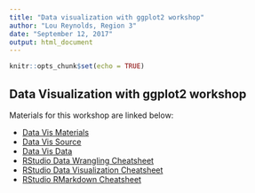```yaml
---
title: "Data visualization with ggplot2 workshop"
author: "Lou Reynolds, Region 3"
date: "September 12, 2017"
output: html_document
---
```


```r
knitr::opts_chunk$set(echo = TRUE)
```

## Data Visualization with ggplot2 workshop

Materials for this workshop are linked below:

- [Data Vis Materials](workshops/R3DataVis.html)
- [Data Vis Source](workshops/R3DataVis.rmd)
- [Data Vis Data](workshops/VisData.xlsx)
- [RStudio Data Wrangling Cheatsheet](workshops/data-wrangling-cheatsheet.pdf)
- [RStudio Data Visualization Cheatsheet](workshops/ggplot2-cheatsheet.pdf)
- [RStudio RMarkdown Cheatsheet](workshops/rmarkdown-cheatsheet.pdf)
